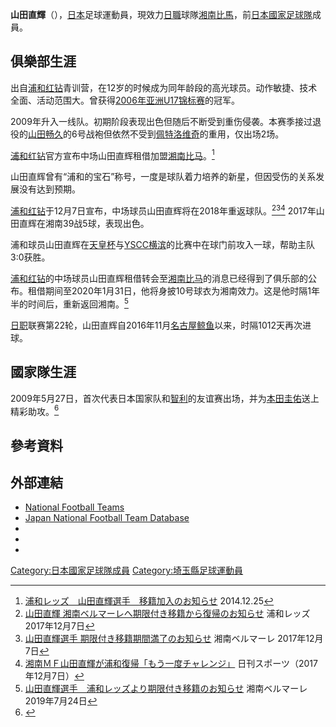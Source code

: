{{Infobox football biography
|name=山田直輝
|image=
|fullname=山田直輝
|birth_date={{Birth date and age|1990|7|4}}
|cityofbirth=[[埼玉縣|埼玉縣]][[浦和市|浦和市]]（現[[埼玉市|埼玉市]]）
|countryofbirth={{JPN}}
|height=1.66 m
|position=[[中場|中場]]
|currentclub=[[湘南比馬|湘南比馬]]
|clubnumber = 10
| years1         = 2008–2019 | clubs1 = [[浦和紅鑽|浦和紅鑽]] | caps1 = 56 | goals1 = 2
| years2         = 2015–2017 | clubs2 = → [[湘南比馬|湘南比馬]] (外借)| caps2 = 77 | goals2 = 8
| years3         = 2019      | clubs3 = → [[湘南比馬|湘南比馬]] (外借) | caps3 = 9  | goals3 = 1
| years4         = 2020–     | clubs4 = [[湘南比馬|湘南比馬]] | caps4 = 53 | goals4 = 6
| nationalyears1 = 2005–2007 | nationalteam1 = [[日本17歲以下足球代表隊|日本U-17]] | nationalcaps1  = 11 | nationalgoals1 = 1
| nationalyears2 = 2009      | nationalteam2 = [[日本20歲以下足球代表隊|日本U-20]] | nationalcaps2  =  1 | nationalgoals2 = 2
| nationalyears3 = 2011–2012 | nationalteam3 = [[日本23歲以下國家足球隊|日本U-23]] | nationalcaps3  =  2 | nationalgoals3 = 1
| nationalyears4 = 2009–2010 | nationalteam4 = [[日本國家足球隊|日本]]              | nationalcaps4  =  2 | nationalgoals4 = 0
| club-update    = 2021年12月4日
| ntupdate       = 2010年1月7日
}}
'''山田直輝'''（{{Bd|1990年|7月4日||}}），[[日本|日本]]足球運動員，現效力[[日本職業足球聯賽|日職]]球隊[[湘南比馬|湘南比馬]]，前[[日本國家足球隊|日本國家足球隊]]成員。

==俱樂部生涯==
出自[[浦和红钻|浦和红钻]]青训营，在12岁的时候成为同年龄段的高光球员。动作敏捷、技术全面、活动范围大。曾获得[[2006年亚洲U17锦标赛|2006年亚洲U17锦标赛]]的冠军。

2009年升入一线队。初期阶段表现出色但随后不断受到重伤侵袭。本赛季接过退役的[[山田畅久|山田畅久]]的6号战袍但依然不受到[[佩特洛维奇|佩特洛维奇]]的重用，仅出场2场。

[[浦和红钻|浦和红钻]]官方宣布中场山田直辉租借加盟[[湘南比马|湘南比马]]。<ref>[http://www.bellmare.co.jp/115517 浦和レッズ　山田直輝選手　移籍加入のお知らせ] {{Wayback|url=http://www.bellmare.co.jp/115517 |date=20200925204109 }} 2014.12.25</ref>

山田直辉曾有“浦和的宝石”称号，一度是球队着力培养的新星，但因受伤的关系发展没有达到预期。

[[浦和红钻|浦和红钻]]于12月7日宣布，中场球员山田直辉将在2018年重返球队。<ref>[http://www.urawa-reds.co.jp/topteamtopics/%E5%B1%B1%E7%94%B0%E7%9B%B4%E8%BC%9D-%E6%B9%98%E5%8D%97%E3%83%99%E3%83%AB%E3%83%9E%E3%83%BC%E3%83%AC%E3%81%B8%E6%9C%9F%E9%99%90%E4%BB%98%E3%81%8D%E7%A7%BB%E7%B1%8D%E3%81%8B%E3%82%89%E5%BE%A9%E5%B8%B0 山田直輝 湘南ベルマーレへ期限付き移籍から復帰のお知らせ] {{Wayback|url=http://www.urawa-reds.co.jp/topteamtopics/%E5%B1%B1%E7%94%B0%E7%9B%B4%E8%BC%9D-%E6%B9%98%E5%8D%97%E3%83%99%E3%83%AB%E3%83%9E%E3%83%BC%E3%83%AC%E3%81%B8%E6%9C%9F%E9%99%90%E4%BB%98%E3%81%8D%E7%A7%BB%E7%B1%8D%E3%81%8B%E3%82%89%E5%BE%A9%E5%B8%B0 |date=20200809083325 }} 浦和レッズ 2017年12月7日</ref><ref>[http://www.bellmare.co.jp/183529 山田直輝選手 期限付き移籍期間満了のお知らせ] {{Wayback|url=http://www.bellmare.co.jp/183529 |date=20171222195347 }} 湘南ベルマーレ 2017年12月7日</ref><ref>[https://www.nikkansports.com/soccer/news/201712070000320.html 湘南ＭＦ山田直輝が浦和復帰「もう一度チャレンジ」] {{Wayback|url=https://www.nikkansports.com/soccer/news/201712070000320.html |date=20180616130544 }} 日刊スポーツ（2017年12月7日）</ref> 2017年山田直辉在湘南39战5球，表现出色。 ​

浦和球员山田直辉在[[天皇杯|天皇杯]]与[[横滨体育及文化会|YSCC横滨]]的比赛中在球门前攻入一球，帮助主队3:0获胜。

[[浦和红钻|浦和红钻]]的中场球员山田直辉租借转会至[[湘南比马|湘南比马]]的消息已经得到了俱乐部的公布。租借期间至2020年1月31日，他将身披10号球衣为湘南效力。这是他时隔1年半的时间后，重新返回湘南。<ref>[http://www.bellmare.co.jp/221718 山田直輝選手　浦和レッズより期限付き移籍のお知らせ] {{Wayback|url=http://www.bellmare.co.jp/221718 |date=20191012105631 }}湘南ベルマーレ 2019年7月24日</ref>

[[日职|日职]]联赛第22轮，山田直辉自2016年11月[[名古屋鲸鱼|名古屋鲸鱼]]以来，时隔1012天再次进球。

==國家隊生涯==
2009年5月27日，首次代表日本国家队和[[智利|智利]]的友谊赛出场，并为[[本田圭佑|本田圭佑]]送上精彩助攻。<ref>{{cite news|url=http://www.goal.com/en/news/1649/wcq-2010-asia/2009/05/29/1292288/japan-coach-delighted-with-teenage-star-naoki-yamada-after|title=Japan Coach Delighted With Teenage Star Naoki Yamada After International Debut|date=29 May 2009|accessdate=20 April 2011|work=Goal.com|archive-date=2018-06-21|archive-url=https://web.archive.org/web/20180621143439/http://www.goal.com/en/news/1649/wcq-2010-asia/2009/05/29/1292288/japan-coach-delighted-with-teenage-star-naoki-yamada-after|dead-url=no}}</ref>

==參考資料==
{{Reflist}}

==外部連結==
*[http://www.national-football-teams.com/v2/player.php?id=33602 National Football Teams] {{Wayback|url=http://www.national-football-teams.com/v2/player.php?id=33602 |date=20121019093650 }}
*[https://web.archive.org/web/20130922120705/http://www.japannationalfootballteam.com/en/players/yamada_naoki.html Japan National Football Team Database]
* {{Twitter|yaaaman34}}
* {{Instagram|naoki_yamada74}}
* {{J.League player}}

[[Category:日本國家足球隊成員|Category:日本國家足球隊成員]]
[[Category:埼玉縣足球運動員|Category:埼玉縣足球運動員]]